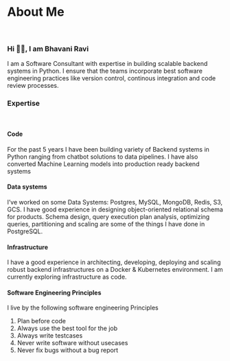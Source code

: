 
<Layout navFixed={true}>
<div className="list_container med_blog_list_container talk_list_container">

# About Me
<br/>

### Hi 👋🏻, I am Bhavani Ravi

I am a Software Consultant with expertise in building scalable backend systems in Python. I ensure that the teams incorporate best software engineering practices like version control, continous integration and code review processes.

### Expertise
<br/>

#### Code
For the past 5 years I have been building variety of Backend systems in Python ranging from chatbot solutions to data pipelines. I have also converted Machine Learning models into production ready backend systems

#### Data systems

I’ve worked on some Data Systems: Postgres, MySQL, MongoDB, Redis, S3, GCS. I have good experience in designing object-oriented relational schema for products. Schema design, query execution plan analysis, optimizing queries, partitioning and scaling are some of the things I have done in PostgreSQL.

#### Infrastructure
I have a good experience in architecting, developing, deploying and scaling robust backend infrastructures on a Docker & Kubernetes environment. I am currently exploring infrastructure as code.


#### Software Engineering Principles

I live by the following software engineering Principles

1. Plan before code
2. Always use the best tool for the job
3. Always write testcases
4. Never write software without usecases
5. Never fix bugs without a bug report

</div>
</Layout>

